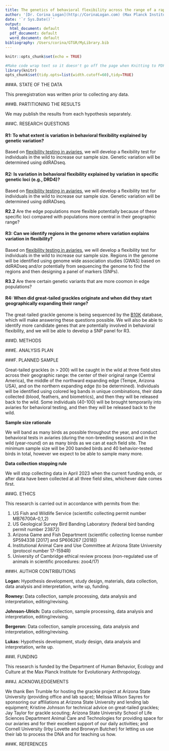 ```yaml
---
title: The genetics of behavioral flexibility across the range of a rapidly expanding species
author: '[Dr. Corina Logan](http://CorinaLogan.com) (Max Planck Institute for Evolutionary Anthropology, corina_logan@eva.mpg.de), Carolyn Rowney (University of California Santa Barbara / Max Planck Institute for Evolutionary Anthropology), Dr. Zoe Johnson-Ulrich (University of California Santa Barbara / Max Planck Institute for Evolutionary Anthropology), Luisa Bergeron (University of California Santa Barbara / Max Planck Institute for Evolutionary Anthropology), [Dr. Dieter Lukas](http://dieterlukas.strikingly.com) (Max Planck Institute for Evolutionary Anthropology)'
date: '`r Sys.Date()`'
output:
  html_document: default
  pdf_document: default
  word_document: default
bibliography: /Users/corina/GTGR/MyLibrary.bib
---
```


```r
knitr::opts_chunk$set(echo = TRUE)
```

```r
#Make code wrap text so it doesn't go off the page when Knitting to PDF
library(knitr)
opts_chunk$set(tidy.opts=list(width.cutoff=60),tidy=TRUE)
```

###A. STATE OF THE DATA

This preregistration was written prior to collecting any data.

###B. PARTITIONING THE RESULTS

We may publish the results from each hypothesis separately.

###C. RESEARCH QUESTIONS

#### R1: To what extent is variation in behavioral flexibility explained by genetic variation?

Based on [flexibility testing in aviaries](./g_flexmanip.Rmd), we will develop a flexibility test for individuals in the wild to increase our sample size. Genetic variation will be determined using ddRADseq.

#### R2: Is variation in behavioral flexibility explained by variation in specific genetic loci (e.g., DRD4)?

Based on [flexibility testing in aviaries](./g_flexmanip.Rmd), we will develop a flexibility test for individuals in the wild to increase our sample size. Genetic variation will be determined using ddRADseq.

**R2.2** Are the edge populations more flexible potentially because of these specific loci compared with populations more central in their geographic range?

#### R3: Can we identify regions in the genome where variation explains variation in flexibility?

Based on [flexibility testing in aviaries](./g_flexmanip.Rmd), we will develop a flexibility test for individuals in the wild to increase our sample size. Regions in the genome will be identified using genome wide association studies (GWAS) based on ddRADseq and/or potentially from sequencing the genome to find the regions and then designing a panel of markers (SNPs).

**R3.2** Are there certain genetic variants that are more coomon in edge populations?

#### R4: When did great-tailed grackles originate and when did they start geographically expanding their range?

The great-tailed grackle genome is being sequenced by the [B10K](https://b10k.genomics.cn/species.html) database, which will make answering these questions possible. We will also be able to identify more candidate genes that are potentially involved in behavioral flexibility, and we will be able to develop a SNP panel for R3.

###D. METHODS

###E. ANALYSIS PLAN

###F. PLANNED SAMPLE

Great-tailed grackles (n > 200) will be caught in the wild at three field sites across their geographic range: the center of their original range (Central America), the middle of the northward expanding edge (Tempe, Arizona USA), and on the northern expanding edge (to be determined). Individuals will be identified using colored leg bands in unique combinations, their data collected (blood, feathers, and biometrics), and then they will be released back to the wild. Some individuals (40-100) will be brought temporarily into aviaries for behavioral testing, and then they will be released back to the wild. 

**Sample size rationale**

We will band as many birds as possible throughout the year, and conduct behavioral tests in aviaries (during the non-breeding seasons) and in the wild (year-round) on as many birds as we can at each field site. The minimum sample size will be 200 banded birds and 40 behavior-tested birds in total, however we expect to be able to sample many more.

**Data collection stopping rule**

We will stop collecting data in April 2023 when the current funding ends, or after data have been collected at all three field sites, whichever date comes first.

###G. ETHICS

This research is carried out in accordance with permits from the:

1) US Fish and Wildlife Service (scientific collecting permit number MB76700A-0,1,2)
2) US Geological Survey Bird Banding Laboratory (federal bird banding permit number 23872)
3) Arizona Game and Fish Department (scientific collecting license number SP594338 [2017] and SP606267 [2018])
4) Institutional Animal Care and Use Committee at Arizona State University (protocol number 17-1594R)
5) University of Cambridge ethical review process (non-regulated use of animals in scientific procedures: zoo4/17)

###H. AUTHOR CONTRIBUTIONS

**Logan:** Hypothesis development, study design, materials, data collection, data analysis and interpretation, write up, funding.

**Rowney:** Data collection, sample processing, data analysis and interpretation, editing/revising.

**Johnson-Ulrich:** Data collection, sample processing, data analysis and interpretation, editing/revising.

**Bergeron:** Data collection, sample processing, data analysis and interpretation, editing/revising.

**Lukas:** Hypothesis development, study design, data analysis and interpretation, write up.

###I. FUNDING

This research is funded by the Department of Human Behavior, Ecology and Culture at the Max Planck Institute for Evolutionary Anthropology.

###J. ACKNOWLEDGEMENTS

We thank Ben Trumble for hosting the grackle project at Arizona State University (providing office and lab space); Melissa Wilson Sayres for sponsoring our affiliations at Arizona State University and lending lab equipment; Kristine Johnson for technical advice on great-tailed grackles; Jay Taylor for grackle scouting; Arizona State University School of Life Sciences Department Animal Care and Technologies for providing space for our aviaries and for their excellent support of our daily activities; and Cornell University (Irby Lovette and Bronwyn Butcher) for letting us use their lab to process the DNA and for teaching us how.

###K. REFERENCES
